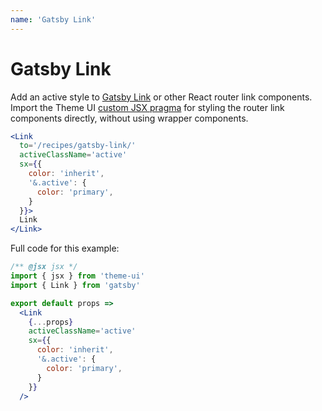 ```yaml
---
name: 'Gatsby Link'
---
```


# Gatsby Link

Add an active style to [Gatsby Link] or other React router link components.
Import the Theme UI [custom JSX pragma](/guides/jsx-pragma) for styling
the router link components directly, without using wrapper components.

```jsx live
<Link
  to='/recipes/gatsby-link/'
  activeClassName='active'
  sx={{
    color: 'inherit',
    '&.active': {
      color: 'primary',
    }
  }}>
  Link
</Link>
```

Full code for this example:

```jsx
/** @jsx jsx */
import { jsx } from 'theme-ui'
import { Link } from 'gatsby'

export default props =>
  <Link
    {...props}
    activeClassName='active'
    sx={{
      color: 'inherit',
      '&.active': {
        color: 'primary',
      }
    }}
  />
```

[Gatsby Link]: https://www.gatsbyjs.org/docs/linking-between-pages/

